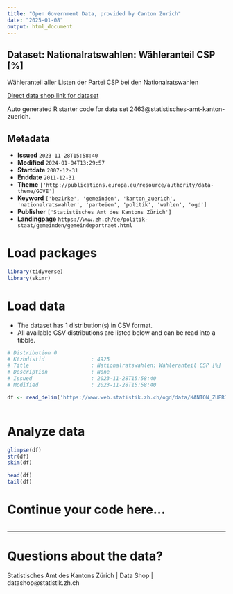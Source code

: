 ```yaml
---
title: "Open Government Data, provided by Canton Zurich"
date: "2025-01-08"
output: html_document
---
```


## Dataset: Nationalratswahlen: Wähleranteil CSP [%]

Wähleranteil aller Listen der Partei CSP bei den Nationalratswahlen

[Direct data shop link for dataset](https://www.zh.ch/de/politik-staat/statistik-daten/datenkatalog.html#/datasets/2463@statistisches-amt-kanton-zuerich)

Auto generated R starter code for data set 2463@statistisches-amt-kanton-zuerich.

## Metadata

- **Issued** `2023-11-28T15:58:40`
- **Modified** `2024-01-04T13:29:57`
- **Startdate** `2007-12-31`
- **Enddate** `2011-12-31`
- **Theme** `['http://publications.europa.eu/resource/authority/data-theme/GOVE']`
- **Keyword** `['bezirke', 'gemeinden', 'kanton_zuerich', 'nationalratswahlen', 'parteien', 'politik', 'wahlen', 'ogd']`
- **Publisher** `['Statistisches Amt des Kantons Zürich']`
- **Landingpage** `https://www.zh.ch/de/politik-staat/gemeinden/gemeindeportraet.html`


# Load packages

```r

library(tidyverse)
library(skimr)

```

# Load data

-   The dataset has 1 distribution(s) in CSV format.
-   All available CSV distributions are listed below and can be read into a tibble.

```r

# Distribution 0
# Ktzhdistid               : 4925
# Title                    : Nationalratswahlen: Wähleranteil CSP [%]
# Description              : None
# Issued                   : 2023-11-28T15:58:40
# Modified                 : 2023-11-28T15:58:40

df <- read_delim('https://www.web.statistik.zh.ch/ogd/data/KANTON_ZUERICH_845.csv')



```

# Analyze data

```r

glimpse(df)
str(df)
skim(df)

head(df)
tail(df)

```

# Continue your code here...

```r

```

------------------------------------------------------------------------

# Questions about the data?

Statistisches Amt des Kantons Zürich | Data Shop | datashop@statistik.zh.ch
